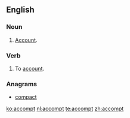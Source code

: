==English==

===Noun===
{{en-noun}}

# {{label|en|archaic}} [[account|Account]].

===Verb===
{{en-verb}}

# {{label|en|archaic}} To [[account]].

===Anagrams===
* [[compact#English|compact]]

[[ko:accompt]]
[[nl:accompt]]
[[te:accompt]]
[[zh:accompt]]